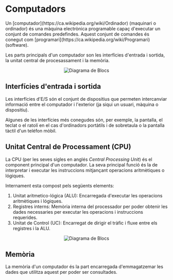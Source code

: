 
# Computadors
<Callout emoji="">
Un [computador](https://ca.wikipedia.org/wiki/Ordinador) (maquinari o ordinador) és una màquina electrònica programable capaç d'executar un conjunt de comandes predefindes.
Aquest conjunt de comandes és conegut com [programari](https://ca.wikipedia.org/wiki/Programari) (software).
</Callout>

Les parts principals d'un computador son les interfícies d'entrada i sortida, la unitat central de procesassament i la memòria.

<div align="center">

  <Bleed>![Diagrama de Blocs](../../public/Arquitectura.png)</Bleed>
</div>

## Interfícies d'entrada i sortida

Les interfícies d'E/S són el conjunt de dispositius que permeten intercanviar informació entre el computador i l'exterior (ja siqui un usuari, màquina o dispositiu).

Algunes de les interfícies més conegudes són, per exemple, la pantalla, el teclat o el ratolí en el cas d'ordinadors portàtils i de sobretaula o la pantalla tàctil d'un teléfon mòbil.

## Unitat Central de Processament (CPU)

La CPU (per les seves sigles en anglés *Central Processing Unit*) és el component principal d'un computador. La seva principal funció és la de interpretar i executar les instruccions mitjançant operacions aritmètiques o lógiques.

Internament esta compost pels següents elements:
1. Unitat aritmetico-lógica (ALU): Encarregada d'executar les operacions aritmètiques i lógiques.
2. Registres interns: Memòria interna del processador per poder obtenir les dades necessaries per executar les operacions i instruccions requerides.
3. Unitat de Control (UC): Encarregat de dirigir el tràfic i fluxe entre els registres i la ALU.

<div align="center">

  <Bleed>![Diagrama de Blocs](../../public/CPU.png)</Bleed>
</div>

## Memòria

La memòria d'un computador és la part encarregada d'emmagatzemar les dades que utilitza aquest per poder ser consultades.
